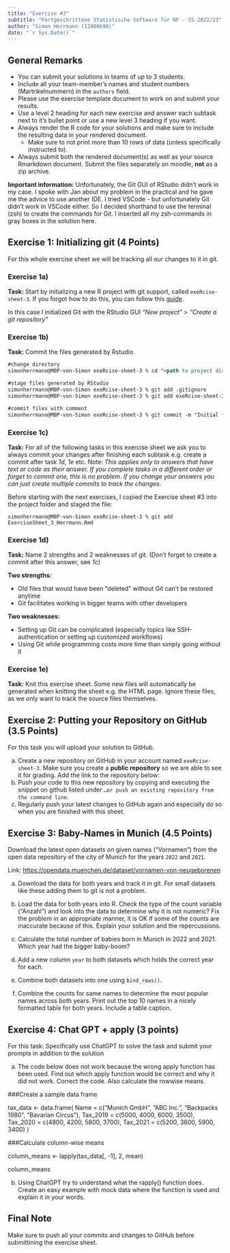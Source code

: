 ```yaml
---
title: "Exercise #3"
subtitle: "Fortgeschrittene Statistische Software für NF - SS 2022/23"
author: "Simon Herrmann (11908690)"
date: "`r Sys.Date()`"
---
```


## General Remarks

-   You can submit your solutions in teams of up to 3 students.
-   Include all your team-member's names and student numbers
    (Martrikelnummern) in the `authors` field.
-   Please use the exercise template document to work on and submit your
    results.
-   Use a level 2 heading for each new exercise and answer each subtask
    next to it's bullet point or use a new level 3 heading if you want.
-   Always render the R code for your solutions and make sure to include
    the resulting data in your rendered document.
    -   Make sure to not print more than 10 rows of data (unless
        specifically instructed to).
-   Always submit both the rendered document(s) as well as your source
    Rmarkdown document. Submit the files separately on moodle, **not**
    as a zip archive.
    
**Important information:** Unfortunately, the Git GUI of RStudio didn't work in my case. I spoke with Jan about my problem in the practical and he gave me the advice to use another IDE. I tried VSCode - but unfortunately Git didn't work in VSCode either. So I decided shorthand to use the terminal (zsh) to create the commands for Git. I inserted all my zsh-commands in gray boxes in the solution here. 

## Exercise 1: Initializing git (4 Points)

For this whole exercise sheet we will be tracking all our changes to it
in git.

### Exercise 1a) 

**Task:** Start by initializing a new R project with git support, called
    `exeRcise-sheet-3`. If you forgot how to do this, you can follow
    this
    [guide](https://malikaihle.github.io/Introduction-RStudio-Git-GitHub/rstudio_project.html).
    
In this case I initialized Git with the RStudio GUI *"New project" > "Create a git repository"*

### Exercise 1b) 

**Task:** Commit the files generated by Rstudio.

````markdown
#change directory
simonherrmann@MBP-von-Simon exeRcise-sheet-3 % cd "<path to project directory>"

#stage files generated by RStudio
simonherrmann@MBP-von-Simon exeRcise-sheet-3 % git add .gitignore
simonherrmann@MBP-von-Simon exeRcise-sheet-3 % git add exeRcise-sheet-3.Rproj

#commit files with comment
simonherrmann@MBP-von-Simon exeRcise-sheet-3 % git commit -m "Initial files generated by R Studio"
````

### Exercise 1c) 

**Task:** For all of the following tasks in this exercise sheet we ask you to
    always commit your changes after finishing each subtask e.g. create
    a commit after task *1d*, *1e* etc. Note: *This applies only to answers that have text or code as their answer. If you complete tasks in a different order or forget to commit one, this is no problem. If you change your answers you can just create multiple commits to track the changes.*
    
Before starting with the next exercises, I copied the Exercise sheet #3 into the project folder and staged the file:

`simonherrmann@MBP-von-Simon exeRcise-sheet-3 % git add ExerciseSheet_3_Herrmann.Rmd` 

### Exercise 1d) 

**Task:** Name 2 strengths and 2 weaknesses of git. (Don't forget to create a
    commit after this answer, see *1c*)

**Two strengths:**

* Old files that would have been "deleted" without Git can't be restored anytime
* Git facilitates working in bigger teams with other developers

**Two weaknesses:**

* Setting up Git can be complicated (especially topics like SSH-authentication or setting up customized workflows)
* Using Git while programming costs more time than simply going without it

### Exercise 1e) 

**Task:** Knit this exercise sheet. Some new files will automatically be
    generated when knitting the sheet e.g. the HTML page. Ignore these
    files, as we only want to track the source files themselves.
    


## Exercise 2: Putting your Repository on GitHub (3.5 Points)

For this task you will upload your solution to GitHub.

a)  Create a new repository on GitHub in your account named
    `exeRcise-sheet-3`. Make sure you create a **public repository** so
    we are able to see it for grading. Add the link to the repository
    below:
b)  Push your code to this new repository by copying and executing the
    snippet on github listed under
    `…or push an existing repository from the command line`.
c)  Regularly push your latest changes to GitHub again and especially do
    so when you are finished with this sheet.

## Exercise 3: Baby-Names in Munich (4.5 Points)

Download the latest open datasets on given names ("Vornamen") from the
open data repository of the city of Munich for the years `2022` and
`2021`.

Link: <https://opendata.muenchen.de/dataset/vornamen-von-neugeborenen>

a)  Download the data for both years and track it in git. For small
    datasets like these adding them to git is not a problem.

b)  Load the data for both years into R. Check the type of the count
    variable ("Anzahl") and look into the data to determine why it is
    not numeric? Fix the problem in an appropriate manner, it is OK if
    some of the counts are inaccurate because of this. Explain your
    solution and the repercussions.

c)  Calculate the total number of babies born in Munich in 2022
    and 2021. Which year had the bigger baby-boom?

d)  Add a new column `year` to both datasets which holds the correct
    year for each.

e)  Combine both datasets into one using `bind_rows()`.

f)  Combine the counts for same names to determine the most popular
    names across both years. Print out the top 10 names in a nicely
    formatted table for both years. Include a table caption.

## Exercise 4: Chat GPT + apply (3 points)

For this task: Specifically use ChatGPT to solve the task and submit
your prompts in addition to the solution

a)  The code below does not work because the wrong apply function has
    been used. Find out which apply function would be correct and why it
    did not work. Correct the code. Also calculate the rowwise means.

###Create a sample data frame

tax_data \<- data.frame( Name = c("Munich GmbH", "ABC Inc.", "Backpacks
1980", "Bavarian Circus"), Tax_2019 = c(5000, 4000, 6000, 3500),
Tax_2020 = c(4800, 4200, 5800, 3700), Tax_2021 = c(5200, 3800, 5900,
3400) )

###Calculate column-wise means

column_means \<- lapply(tax_data\[, -1\], 2, mean)

column_means

b)  Using ChatGPT try to understand what the rapply() function does.
    Create an easy example with mock data where the function is used and
    explain it in your words.

## Final Note

Make sure to push all your commits and changes to GitHub before
submittining the exercise sheet.
